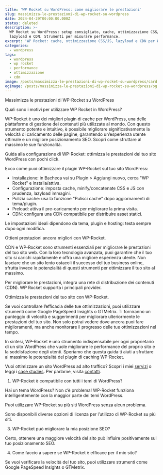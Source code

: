 ```yaml
---
title: 'WP Rocket su WordPress: come migliorare le prestazioni'
slug: massimizza-le-prestazioni-di-wp-rocket-su-wordpress
date: 2024-04-29T00:00:00.000Z
status: deleted
description: >-
  WP Rocket su WordPress: setup consigliato, cache, ottimizzazione CSS/JS,
  lazyload e CDN. Strumenti per misurare performance.
excerpt: 'WP Rocket: cache, ottimizzazione CSS/JS, lazyload e CDN per WordPress.'
categories:
  - wordpress
tags:
  - wordpress
  - wp rocket
  - performance
  - ottimizzazione
  - cdn
image: /posts/massimizza-le-prestazioni-di-wp-rocket-su-wordpress/card.webp
ogImage: /posts/massimizza-le-prestazioni-di-wp-rocket-su-wordpress/og.webp
---
```


<BreakoutImage src="/posts/massimizza-le-prestazioni-di-wp-rocket-su-wordpress/cover.webp" alt="Impostazioni di WP Rocket in WordPress" />





Massimizza le prestazioni di WP-Rocket su WordPress


Quali sono i motivi per utilizzare WP Rocket in WordPress?


WP-Rocket è uno dei migliori plugin di cache per WordPress, una delle piattaforme di gestione dei contenuti più utilizzate al mondo. Con questo strumento potente e intuitivo, è possibile migliorare significativamente la velocità di caricamento delle pagine, garantendo un&#8217;esperienza utente ottimale e un migliore posizionamento SEO. Scopri come sfruttare al massimo le sue funzionalità.


Guida alla configurazione di WP-Rocket: ottimizza le prestazioni del tuo sito WordPress con pochi click.


Ecco come puoi ottimizzare il plugin WP-Rocket sul tuo sito WordPress:


- Installazione: in Bacheca vai su Plugin > Aggiungi nuovo, cerca "WP Rocket" e installa/attiva.
- Configurazione: imposta cache, minify/concatenate CSS e JS con prudenza, lazyload immagini.
- Pulizia cache: usa la funzione "Pulisci cache" dopo aggiornamenti di tema/plugin.
- Preload: attiva il pre-caricamento per migliorare la prima visita.
- CDN: configura una CDN compatibile per distribuire asset statici.

Le impostazioni ideali dipendono da tema, plugin e hosting: testa sempre dopo ogni modifica.


Ottieni prestazioni ancora migliori con WP-Rocket.


CDN e WP-Rocket sono strumenti essenziali per migliorare le prestazioni del tuo sito web. Con la loro tecnologia avanzata, puoi garantire che il tuo sito si carichi rapidamente e offra una migliore esperienza utente. Non lasciare che un sito lento ostacoli il successo del tuo business online, sfrutta invece le potenzialità di questi strumenti per ottimizzare il tuo sito al massimo.


Per migliorare le prestazioni, integra una rete di distribuzione dei contenuti (CDN). WP Rocket supporta i principali provider.


Ottimizza le prestazioni del tuo sito con WP-Rocket.


Se vuoi controllare l&#8217;efficacia delle tue ottimizzazioni, puoi utilizzare strumenti come Google PageSpeed Insights o GTMetrix. Ti forniranno un punteggio di velocità e suggerimenti per migliorare ulteriormente le prestazioni del tuo sito. Non solo potrai vedere dove ancora puoi fare miglioramenti, ma anche monitorare il progresso delle tue ottimizzazioni nel tempo.


In sintesi, WP-Rocket è uno strumento indispensabile per ogni proprietario di un sito WordPress che vuole migliorare le performance del proprio sito e la soddisfazione degli utenti. Speriamo che questa guida ti aiuti a sfruttare al massimo le potenzialità del plugin di caching WP-Rocket.

Vuoi ottimizzare un sito WordPress ad alto traffico? Scopri i miei [servizi](/services/) o leggi i [case studies](/case-studies/). Per parlarne, visita [contatti](/contatti/).


1. WP-Rocket è compatibile con tutti i temi di WordPress?


Hai un tema WordPress? Non c&#8217;è problema! WP-Rocket funziona intelligentemente con la maggior parte dei temi WordPress.


Puoi utilizzare WP-Rocket su più siti WordPress senza alcun problema.


Sono disponibili diverse opzioni di licenza per l&#8217;utilizzo di WP-Rocket su più siti.


3. WP-Rocket può migliorare la mia posizione SEO?


Certo, ottenere una maggiore velocità del sito può influire positivamente sul tuo posizionamento SEO.


4. Come faccio a sapere se WP-Rocket è efficace per il mio sito?


Se vuoi verificare la velocità del tuo sito, puoi utilizzare strumenti come Google PageSpeed Insights o GTMetrix.

